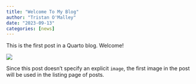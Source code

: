 ```yaml
---
title: "Welcome To My Blog"
author: "Tristan O'Malley"
date: "2023-09-13"
categories: [news]
---
```


This is the first post in a Quarto blog. Welcome!

![](thumbnail.jpg)

Since this post doesn't specify an explicit `image`, the first image in the post will be used in the listing page of posts.
